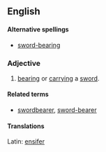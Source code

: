 ==English==

====Alternative spellings====
{{rfc-level|Alternative spellings at L4+ not in L3 POS section|lang=en}}
* [[sword-bearing]]

===Adjective===
{{en-adj|-}}

# [[bearing]] or [[carrying]] a [[sword]].

====Related terms====
* [[swordbearer]], [[sword-bearer]]

====Translations====
{{rfc-tsort|unknown line format: Latin:  ensifer }}
{{trans-top|carrying a sword}}
Latin: [[ensifer]]
{{trans-mid}}
{{trans-bottom}}